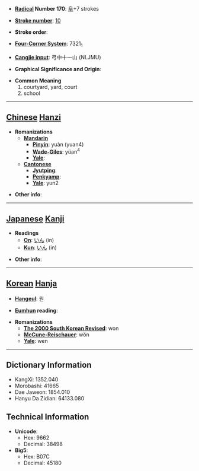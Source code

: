 * '''[[Wiktionary:Chinese radical index| Radical]] Number 170''': [[Wiktionary:Chinese radical index 阜|阜]]+7 strokes

* '''[[Wiktionary:Chinese total strokes index|Stroke number]]''': [[Wiktionary:Chinese total strokes index 10|10]]

* '''Stroke order''': 

* '''[[Wiktionary:Chinese four corner index|Four-Corner System]]''': 7321<sub>1</sub>

* '''[[Wiktionary:Chinese Cangjie index|Cangjie input]]''': 弓中十一山 (NLJMU)

* '''Graphical Significance and Origin''': 

* '''Common Meaning'''
*#courtyard, yard, court
*# school


----

== [[Chinese]] [[Hanzi]] ==

* '''Romanizations'''
** '''[[Mandarin]]'''
*** '''[[Pinyin]]''': yuàn (yuan4)
*** '''[[Wade-Giles]]''': yüan<sup>4</sup>
*** '''[[Yale]]''': 
** '''[[Cantonese]]'''
*** '''[[Jyutping]]''':
*** '''[[Penkyamp]]''': 
*** '''[[Yale]]''': yun2

* '''Other info''': 

----

== [[Japanese]] [[Kanji]] ==

* '''Readings'''
** '''[[On]]''': [[いん]] (in)
** '''[[Kun]]''': [[いん]] (in)

* '''Other info''':  

----

== [[Korean]] [[Hanja]] ==

* '''[[Hangeul]]''': 원

* '''[[Eumhun]] reading''': 

* '''Romanizations'''
** '''[[The 2000 South Korean Revised Romanization|The 2000 South Korean Revised]]''': won
** '''[[McCune-Reischauer]]''': wŏn
** '''[[Yale]]''': wen

----

== Dictionary Information ==

* KangXi: 1352.040
* Morobashi: 41665
* Dae Jaweon: 1854.010
* Hanyu Da Zidian: 64133.080

== Technical Information ==

* '''Unicode''':
** Hex: 9662
** Decimal: 38498
* '''Big5''':
** Hex: B07C
** Decimal: 45180